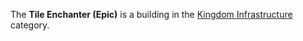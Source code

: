 {{Infobox building
| name = Tile Enchanter (Epic)
| image = [[File:Tile_enchanter_epic.png]]
| category = Kingdom Infrastructure
| cycle = 15s
| capacity = N/A
| build_cost = 100 [[Crystal]], 100 [[Gold]]
| description = Enchants a tile with a 35% boost to production. Can be placed over existing buildings to enchant the tile instantly but will cost 50% more.
}}

The '''Tile Enchanter (Epic)''' is a building in the [[Kingdom Infrastructure]] category.